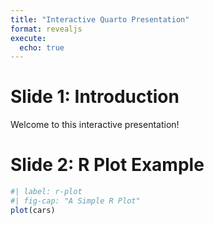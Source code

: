 ```yaml
---
title: "Interactive Quarto Presentation"
format: revealjs
execute:
  echo: true
---
```


# Slide 1: Introduction

Welcome to this interactive presentation!

# Slide 2: R Plot Example

```r
#| label: r-plot
#| fig-cap: "A Simple R Plot"
plot(cars)
```